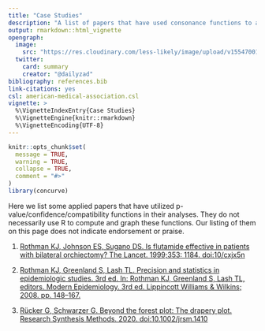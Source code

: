 ```yaml
---
title: "Case Studies"
description: "A list of papers that have used consonance functions to analyze or reanalyze datasets."
output: rmarkdown::html_vignette
opengraph:
  image: 
    src: "https://res.cloudinary.com/less-likely/image/upload/v1554700143/Site/Publications.jpg"
  twitter:
    card: summary
    creator: "@dailyzad"
bibliography: references.bib
link-citations: yes
csl: american-medical-association.csl
vignette: >
  %\VignetteIndexEntry{Case Studies}
  %\VignetteEngine{knitr::rmarkdown}
  %\VignetteEncoding{UTF-8}
---
```


```r
knitr::opts_chunk$set(
  message = TRUE,
  warning = TRUE,
  collapse = TRUE,
  comment = "#>"
)
library(concurve)
```

Here we list some applied papers that have utilized p-value/confidence/compatibility functions in their analyses. They do not necessarily use R to compute and graph these functions. Our listing of them on this page does not indicate endorsement or praise.

1. [Rothman KJ, Johnson ES, Sugano DS. Is flutamide effective in patients with bilateral orchiectomy? The Lancet. 1999;353: 1184. doi:10/cxjx5n](https://doi.org/10/cxjx5n)

2. [Rothman KJ, Greenland S, Lash TL. Precision and statistics in epidemiologic studies. 3rd ed. In: Rothman KJ, Greenland S, Lash TL, editors. Modern Epidemiology. 3rd ed. Lippincott Williams & Wilkins; 2008. pp. 148–167.](https://books.google.com/books/about/Modern_Epidemiology.html?id=Z3vjT9ALxHUC)

3. [Rücker G, Schwarzer G. Beyond the forest plot: The drapery plot. Research Synthesis Methods. 2020. doi:10.1002/jrsm.1410](https://doi.org/10.1002/jrsm.1410)

